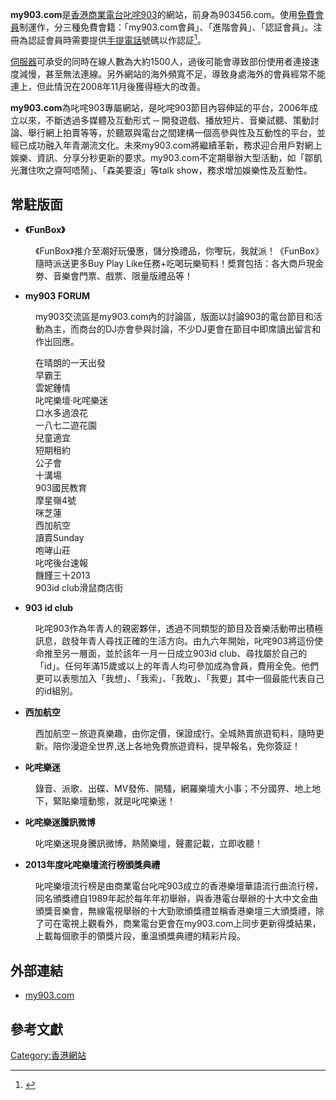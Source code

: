 {{lowercase}}
{{Infobox Website
| websitename   = my903.com
| logo          = 
| url           = http://www.my903.com
| caption       = 
| screenshot    = 
| commercial    = 是
| type          = 
| reg           = 是
| owner         = [[香港商業電台|香港商業電台]]
| author        = [[香港商業電台|香港商業電台]]
| launch        = 
| num_employees = 
| aim           = 
| alexa         = 
| revenue       = 
| notes         = 
}}

'''my903.com'''是[[香港商業電台|香港商業電台]][[叱咤903|叱咤903]]的網站，前身為903456.com。使用[[免費|免費]][[會員|會員]]制運作，分三種免費會籍：「my903.com會員」、「進階會員」、「認証會員」。注冊為認証會員時需要提供[[手提電話|手提電話]]號碼以作認証<ref>{{cite web| language = | publisher = | title = 點樣登記my903.com戶口？| url = http://www.my903.com/my903/main/faq_chin_a.htm#105| author = | date = 2011-12-27| accessdate = | archive-url = https://web.archive.org/web/20120307235527/http://www.my903.com/my903/main/faq_chin_a.htm#105| archive-date = 2012-03-07| dead-url = yes}}</ref>。

[[伺服器|伺服器]]可承受的同時在線人數為大約1500人，過後可能會導致部份使用者連接速度減慢，甚至無法連線。另外網站的海外頻寬不足，導致身處海外的會員經常不能連上，但此情況在2008年11月後獲得極大的改善。

'''my903.com'''為叱咤903專屬網站，是叱咤903節目內容伸延的平台，2006年成立以來，不斷透過多媒體及互動形式 ─ 開發遊戲、播放短片、音樂試聽、策動討論、舉行網上拍賣等等，於聽眾與電台之間建構一個高參與性及互動性的平台，並經已成功融入年青潮流文化。未來my903.com將繼續革新，務求迎合用戶對網上娛樂、資訊、分享分秒更新的要求。my903.com不定期舉辦大型活動，如「鄒凱光灘住吹之齋呵唔鬧」、「森美要滾」等talk show，務求增加娛樂性及互動性。

== 常駐版面 ==

* '''《FunBox》'''
:《FunBox》推介至潮好玩優惠，儲分換禮品，你嚟玩，我就派！《FunBox》隨時派送更多Buy Play Like任務+吃喝玩樂筍料！奬賞包括：各大商戶現金劵、音樂會門票、戲票、限量版禮品等！

* '''my903 FORUM'''
:my903交流區是my903.com內的討論區，版面以討論903的電台節目和活動為主，而商台的DJ亦會參與討論，不少DJ更會在節目中即席讀出留言和作出回應。

:在晴朗的一天出發
:早霸王
:雲妮鍾情
:叱咤樂壇‧叱咤樂迷
:口水多過浪花
:一八七二遊花園
:兒童適宜
:短期租約
:公子會
:十溝場
:903國民教育
:摩星嶺4號
:咪芝蓮
:西加航空
:讀賣Sunday
:咆哮山莊
:叱咤後台速報
:饑饉三十2013
:903id club滑鼠商店街

*'''903 id club'''
:叱咤903作為年青人的親密夥伴，透過不同類型的節目及音樂活動帶出積極訊息，啟發年青人尋找正確的生活方向。由九六年開始，叱咤903將這份使命推至另一層面，並於該年一月一日成立903id club、尋找屬於自己的「id」。任何年滿15歲或以上的年青人均可參加成為會員，費用全免。他們更可以表態加入「我想」、「我索」、「我敢」、「我要」其中一個最能代表自己的id組別。

*'''西加航空'''
:西加航空－旅遊真樂趣，由你定價，保證成行。全城熱賣旅遊筍料，隨時更新。陪你漫遊全世界,送上各地免費旅遊資料，提早報名，免你簽証！

*'''叱咤樂迷'''
:錄音、派歌、出碟、MV發佈、開騷，網羅樂壇大小事；不分國界、地上地下，緊貼樂壇動態，就是叱咤樂迷！

*'''叱咤樂迷騰訊微博'''
:叱咤樂迷現身騰訊微博，熱鬧樂壇，聲畫記載，立即收聽！

* '''2013年度叱咤樂壇流行榜頒獎典禮'''
:叱咤樂壇流行榜是由商業電台叱咤903成立的香港樂壇華語流行曲流行榜，同名頒獎禮自1989年起於每年年初舉辦，與香港電台舉辦的十大中文金曲頒獎音樂會，無線電視舉辦的十大勁歌頒獎禮並稱香港樂壇三大頒獎禮，除了可在電視上觀看外，商業電台更會在my903.com上同步更新得獎結果，上載每個歌手的領獎片段，重溫頒獎典禮的精彩片段。

== 外部連結 ==
*[http://www.my903.com my903.com]{{Wayback|url=http://www.my903.com/ |date=20160414220742 }}

== 參考文獻 ==
{{reflist}}

[[Category:香港網站|Category:香港網站]]